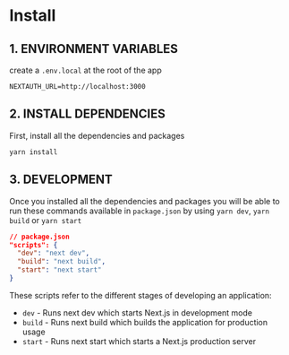 
<Meta title="Docs/Install" />

# Install
## 1. ENVIRONMENT VARIABLES
create a `.env.local` at the root of the app

```
NEXTAUTH_URL=http://localhost:3000

```



## 2. INSTALL DEPENDENCIES
First, install all the dependencies and packages

`yarn install`



## 3. DEVELOPMENT
Once you installed all the dependencies and packages you will be able to run these commands available in `package.json` by using `yarn dev`, `yarn build` or `yarn start`

```json
// package.json
"scripts": {
  "dev": "next dev",
  "build": "next build",
  "start": "next start"
}
```

These scripts refer to the different stages of developing an application:

- `dev` - Runs next dev which starts Next.js in development mode
- `build` - Runs next build which builds the application for production usage
- `start` - Runs next start which starts a Next.js production server